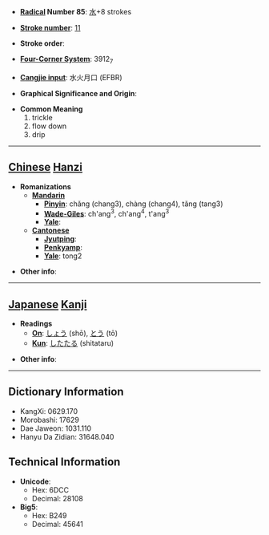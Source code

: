 * '''[[Wiktionary:Chinese radical index| Radical]] Number 85''': [[Wiktionary:Chinese radical index 水|水]]+8 strokes

* '''[[Wiktionary:Chinese total strokes index|Stroke number]]''': [[Wiktionary:Chinese total strokes index 11|11]]

* '''Stroke order''': 

* '''[[Wiktionary:Chinese four corner index|Four-Corner System]]''': 3912<sub>7</sub>

* '''[[Wiktionary:Chinese Cangjie index|Cangjie input]]''': 水火月口 (EFBR)

* '''Graphical Significance and Origin''': 

* '''Common Meaning'''
*#trickle
*# flow down
*# drip


----

== [[Chinese]] [[Hanzi]] ==

* '''Romanizations'''
** '''[[Mandarin]]'''
*** '''[[Pinyin]]''': chǎng (chang3), chàng (chang4), tǎng (tang3)
*** '''[[Wade-Giles]]''': ch'ang<sup>3</sup>, ch'ang<sup>4</sup>, t'ang<sup>3</sup>
*** '''[[Yale]]''': 
** '''[[Cantonese]]'''
*** '''[[Jyutping]]''':
*** '''[[Penkyamp]]''': 
*** '''[[Yale]]''': tong2

* '''Other info''': 

----

== [[Japanese]] [[Kanji]] ==

* '''Readings'''
** '''[[On]]''': [[しょう]] (shō), [[とう]] (tō)
** '''[[Kun]]''': [[したたる]] (shitataru)

* '''Other info''':  

----

== Dictionary Information ==

* KangXi: 0629.170
* Morobashi: 17629
* Dae Jaweon: 1031.110
* Hanyu Da Zidian: 31648.040

== Technical Information ==

* '''Unicode''':
** Hex: 6DCC
** Decimal: 28108
* '''Big5''':
** Hex: B249
** Decimal: 45641